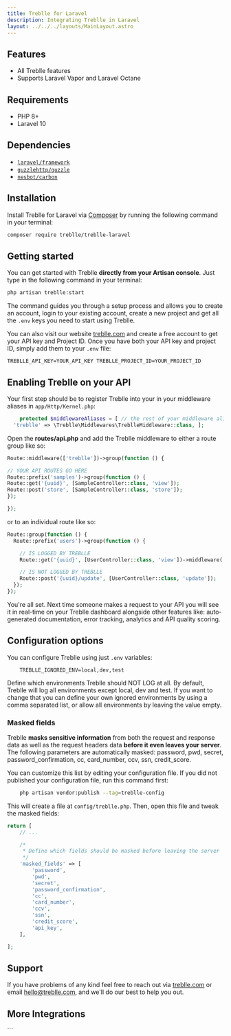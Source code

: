 ```yaml
---
title: Treblle for Laravel
description: Integrating Treblle in Laravel
layout: ../../../layouts/MainLayout.astro
---
```



## Features

- All Treblle features
- Supports Laravel Vapor and Laravel Octane

## Requirements

- PHP 8+
- Laravel 10

## Dependencies

- [`laravel/framework`](https://packagist.org/packages/laravel/framework)
- [`guzzlehttp/guzzle`](https://packagist.org/packages/guzzlehttp/guzzle)
- [`nesbot/carbon`](https://packagist.org/packages/nesbot/carbon)

## Installation

Install Treblle for Laravel via [Composer](http://getcomposer.org/) by running the following command in your terminal:

```bash
composer require treblle/treblle-laravel
```

## Getting started

You can get started with Treblle **directly from your Artisan console**. Just type in the following command in your
terminal:

```bash
php artisan treblle:start
```

The command guides you through a setup process and allows you to create an account, login to your existing account, create a
new project and get all the `.env` keys you need to start using Treblle.

You can also visit our website [treblle.com](https://treblle.com) and create a free account to get your API key and Project ID. Once
you have both your API key and project ID, simply add them to your `.env` file:

```shell
TREBLLE_API_KEY=YOUR_API_KEY TREBLLE_PROJECT_ID=YOUR_PROJECT_ID
```

## Enabling Treblle on your API

Your first step should be to register Treblle into your in your middleware aliases in `app/Http/Kernel.php`:

```php
    protected $middlewareAliases = [ // the rest of your middleware aliases
  'treblle' => \Treblle\Middlewares\TreblleMiddleware::class, ];
```

Open the **routes/api.php** and add the Treblle middleware to either a route group like so:

```php
Route::middleware(['treblle'])->group(function () {

// YOUR API ROUTES GO HERE
Route::prefix('samples')->group(function () {
Route::get('{uuid}', [SampleController::class, 'view']);
Route::post('store', [SampleController::class, 'store']);
});

});

```

or to an individual route like so:

```php
Route::group(function () {
  Route::prefix('users')->group(function () {

    // IS LOGGED BY TREBLLE
    Route::get('{uuid}', [UserController::class, 'view'])->middleware('treblle');

    // IS NOT LOGGED BY TREBLLE
    Route::post('{uuid}/update', [UserController::class, 'update']);
  });
});
```

You're all set. Next time someone makes a request to your API you will see it in real-time on your Treblle dashboard
alongside other features like: auto-generated documentation, error tracking, analytics and API quality scoring.

## Configuration options

You can configure Treblle using just `.env` variables:

```shell
    TREBLLE_IGNORED_ENV=local,dev,test
```

Define which environments Treblle should NOT LOG at all. By default, Treblle will log all environments except local, dev
and test. If you want to change that you can define your own ignored environments by using a comma separated list, or
allow all environments by leaving the value empty.

### Masked fields

Treblle **masks sensitive information** from both the request and response data as well as the request headers data
**before it even leaves your server**. The following parameters are automatically masked: password, pwd, secret,
password_confirmation, cc, card_number, ccv, ssn, credit_score.

You can customize this list by editing your configuration file. If you did not published your configuration file, run
this command first:

```bash
    php artisan vendor:publish --tag=treblle-config
```

This will create a file at `config/treblle.php`. Then, open this file and tweak the masked fields:

```php
return [
    // ...

    /*
     * Define which fields should be masked before leaving the server
     */
    'masked_fields' => [
        'password',
        'pwd',
        'secret',
        'password_confirmation',
        'cc',
        'card_number',
        'ccv',
        'ssn',
        'credit_score',
        'api_key',
    ],

];

```

## Support

If you have problems of any kind feel free to reach out via [treblle.com](https://treblle.com) or email hello@treblle.com, and we'll
do our best to help you out.

## More Integrations

<TreblleIntegrations />
```
